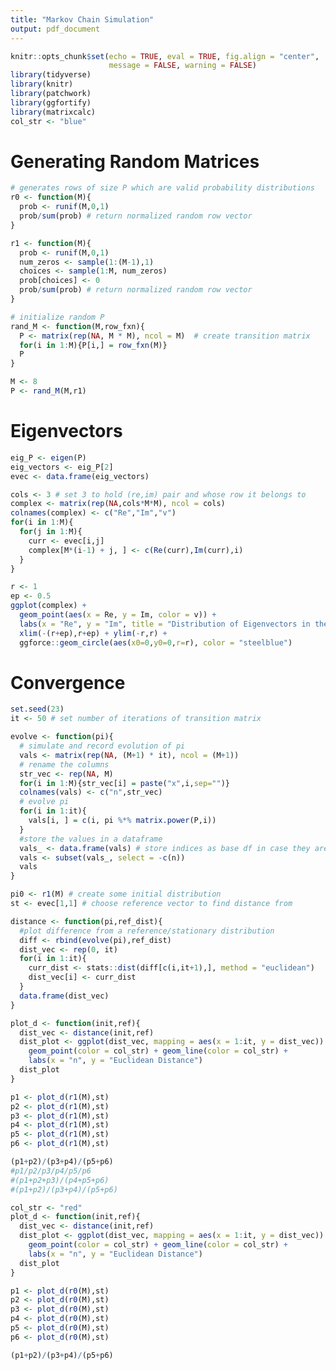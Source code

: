 ```yaml
---
title: "Markov Chain Simulation"
output: pdf_document
---
```


```r
knitr::opts_chunk$set(echo = TRUE, eval = TRUE, fig.align = "center", 
                      message = FALSE, warning = FALSE)
library(tidyverse)
library(knitr)
library(patchwork)
library(ggfortify)
library(matrixcalc)
col_str <- "blue"
```

# Generating Random Matrices

```r
# generates rows of size P which are valid probability distributions
r0 <- function(M){
  prob <- runif(M,0,1)
  prob/sum(prob) # return normalized random row vector
}

r1 <- function(M){
  prob <- runif(M,0,1)
  num_zeros <- sample(1:(M-1),1)
  choices <- sample(1:M, num_zeros)
  prob[choices] <- 0
  prob/sum(prob) # return normalized random row vector
}
```

```r
# initialize random P
rand_M <- function(M,row_fxn){
  P <- matrix(rep(NA, M * M), ncol = M)  # create transition matrix
  for(i in 1:M){P[i,] = row_fxn(M)}
  P
}
```

```r
M <- 8
P <- rand_M(M,r1)
```

\newpage

# Eigenvectors

```r
eig_P <- eigen(P)
eig_vectors <- eig_P[2]
evec <- data.frame(eig_vectors)

cols <- 3 # set 3 to hold (re,im) pair and whose row it belongs to
complex <- matrix(rep(NA,cols*M*M), ncol = cols)
colnames(complex) <- c("Re","Im","v")
for(i in 1:M){
  for(j in 1:M){
    curr <- evec[i,j]
    complex[M*(i-1) + j, ] <- c(Re(curr),Im(curr),i) 
  }
}
```

```r
r <- 1
ep <- 0.5
ggplot(complex) + 
  geom_point(aes(x = Re, y = Im, color = v)) + 
  labs(x = "Re", y = "Im", title = "Distribution of Eigenvectors in the Complex Plane") +
  xlim(-(r+ep),r+ep) + ylim(-r,r) +
  ggforce::geom_circle(aes(x0=0,y0=0,r=r), color = "steelblue")
```

\newpage

# Convergence

```r
set.seed(23)
it <- 50 # set number of iterations of transition matrix

evolve <- function(pi){
  # simulate and record evolution of pi
  vals <- matrix(rep(NA, (M+1) * it), ncol = (M+1))
  # rename the columns
  str_vec <- rep(NA, M)
  for(i in 1:M){str_vec[i] = paste("x",i,sep="")}
  colnames(vals) <- c("n",str_vec)
  # evolve pi 
  for(i in 1:it){
    vals[i, ] = c(i, pi %*% matrix.power(P,i))
  }
  #store the values in a dataframe
  vals_ <- data.frame(vals) # store indices as base df in case they are needed
  vals <- subset(vals_, select = -c(n))
  vals
}
```

```r

pi0 <- r1(M) # create some initial distribution
st <- evec[1,1] # choose reference vector to find distance from

distance <- function(pi,ref_dist){
  #plot difference from a reference/stationary distribution
  diff <- rbind(evolve(pi),ref_dist)
  dist_vec <- rep(0, it)
  for(i in 1:it){
    curr_dist <- stats::dist(diff[c(i,it+1),], method = "euclidean")
    dist_vec[i] <- curr_dist
  }
  data.frame(dist_vec)
}

plot_d <- function(init,ref){
  dist_vec <- distance(init,ref)
  dist_plot <- ggplot(dist_vec, mapping = aes(x = 1:it, y = dist_vec)) + 
    geom_point(color = col_str) + geom_line(color = col_str) +
    labs(x = "n", y = "Euclidean Distance")
  dist_plot
}
```

```r
p1 <- plot_d(r1(M),st)
p2 <- plot_d(r1(M),st)
p3 <- plot_d(r1(M),st)
p4 <- plot_d(r1(M),st)
p5 <- plot_d(r1(M),st)
p6 <- plot_d(r1(M),st)

(p1+p2)/(p3+p4)/(p5+p6)
#p1/p2/p3/p4/p5/p6
#(p1+p2+p3)/(p4+p5+p6)
#(p1+p2)/(p3+p4)/(p5+p6)
```
```r
col_str <- "red"
plot_d <- function(init,ref){
  dist_vec <- distance(init,ref)
  dist_plot <- ggplot(dist_vec, mapping = aes(x = 1:it, y = dist_vec)) + 
    geom_point(color = col_str) + geom_line(color = col_str) +
    labs(x = "n", y = "Euclidean Distance")
  dist_plot
}

p1 <- plot_d(r0(M),st)
p2 <- plot_d(r0(M),st)
p3 <- plot_d(r0(M),st)
p4 <- plot_d(r0(M),st)
p5 <- plot_d(r0(M),st)
p6 <- plot_d(r0(M),st)

(p1+p2)/(p3+p4)/(p5+p6)

```
